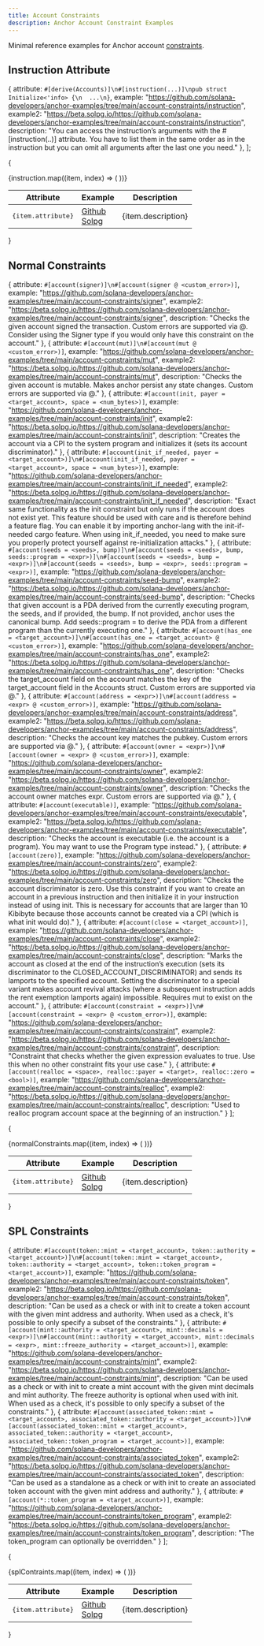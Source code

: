 ```yaml
---
title: Account Constraints
description: Anchor Account Constraint Examples
---
```


Minimal reference examples for Anchor account [constraints](https://docs.rs/anchor-lang/latest/anchor_lang/derive.Accounts.html).

## Instruction Attribute

  {
    attribute: `#[derive(Accounts)]\n#[instruction(...)]\npub struct Initialize<'info> {\n  ...\n}`,
    example: "https://github.com/solana-developers/anchor-examples/tree/main/account-constraints/instruction",
    example2: "https://beta.solpg.io/https://github.com/solana-developers/anchor-examples/tree/main/account-constraints/instruction",
    description: "You can access the instruction’s arguments with the #[instruction(..)] attribute. You have to list them in the same order as in the instruction but you can omit all arguments after the last one you need."
  },
];

{<table>
  <thead>
    <tr>
      <th>Attribute</th>
      <th>Example</th>
      <th>Description</th>
    </tr>
  </thead>
  <tbody>
    {instruction.map((item, index) => (
      <tr key={index}>
        <td >
          <pre>{item.attribute}</pre>
        </td>
        <td>
          <a href={item.example}>Github</a><br/>
          <a href={item.example2}>Solpg</a>
        </td>
        <td>{item.description}</td>
      </tr>
    ))}
  </tbody>
</table>}


## Normal Constraints

  {
    attribute: `#[account(signer)]\n#[account(signer @ <custom_error>)]`,
    example: "https://github.com/solana-developers/anchor-examples/tree/main/account-constraints/signer",
    example2: "https://beta.solpg.io/https://github.com/solana-developers/anchor-examples/tree/main/account-constraints/signer",
    description: "Checks the given account signed the transaction. Custom errors are supported via @. Consider using the Signer type if you would only have this constraint on the account."
  },
  {
    attribute: `#[account(mut)]\n#[account(mut @ <custom_error>)]`,
    example: "https://github.com/solana-developers/anchor-examples/tree/main/account-constraints/mut",
    example2: "https://beta.solpg.io/https://github.com/solana-developers/anchor-examples/tree/main/account-constraints/mut",
    description: "Checks the given account is mutable. Makes anchor persist any state changes. Custom errors are supported via @."
  },
  {
    attribute: `#[account(init, payer = <target_account>, space = <num_bytes>)]`,
    example: "https://github.com/solana-developers/anchor-examples/tree/main/account-constraints/init",
    example2: "https://beta.solpg.io/https://github.com/solana-developers/anchor-examples/tree/main/account-constraints/init",
    description: "Creates the account via a CPI to the system program and initializes it (sets its account discriminator)."
  },
  {
    attribute: `#[account(init_if_needed, payer = <target_account>)]\n#[account(init_if_needed, payer = <target_account>, space = <num_bytes>)]`,
    example: "https://github.com/solana-developers/anchor-examples/tree/main/account-constraints/init_if_needed",
    example2: "https://beta.solpg.io/https://github.com/solana-developers/anchor-examples/tree/main/account-constraints/init_if_needed",
    description: "Exact same functionality as the init constraint but only runs if the account does not exist yet. This feature should be used with care and is therefore behind a feature flag. You can enable it by importing anchor-lang with the init-if-needed cargo feature. When using init_if_needed, you need to make sure you properly protect yourself against re-initialization attacks."
  },
  {
    attribute: `#[account(seeds = <seeds>, bump)]\n#[account(seeds = <seeds>, bump, seeds::program = <expr>)]\n#[account(seeds = <seeds>, bump = <expr>)]\n#[account(seeds = <seeds>, bump = <expr>, seeds::program = <expr>)]`,
    example: "https://github.com/solana-developers/anchor-examples/tree/main/account-constraints/seed-bump",
    example2: "https://beta.solpg.io/https://github.com/solana-developers/anchor-examples/tree/main/account-constraints/seed-bump",
    description: "Checks that given account is a PDA derived from the currently executing program, the seeds, and if provided, the bump. If not provided, anchor uses the canonical bump. Add seeds::program = <expr> to derive the PDA from a different program than the currently executing one."
  },
  {
    attribute: `#[account(has_one = <target_account>)]\n#[account(has_one = <target_account> @ <custom_error>)]`,
    example: "https://github.com/solana-developers/anchor-examples/tree/main/account-constraints/has_one",
    example2: "https://beta.solpg.io/https://github.com/solana-developers/anchor-examples/tree/main/account-constraints/has_one",
    description: "Checks the target_account field on the account matches the key of the target_account field in the Accounts struct. Custom errors are supported via @."
  },
  {
    attribute: `#[account(address = <expr>)]\n#[account(address = <expr> @ <custom_error>)]`,
    example: "https://github.com/solana-developers/anchor-examples/tree/main/account-constraints/address",
    example2: "https://beta.solpg.io/https://github.com/solana-developers/anchor-examples/tree/main/account-constraints/address",
    description: "Checks the account key matches the pubkey. Custom errors are supported via @."
  },
  {
    attribute: `#[account(owner = <expr>)]\n#[account(owner = <expr> @ <custom_error>)]`,
    example: "https://github.com/solana-developers/anchor-examples/tree/main/account-constraints/owner",
    example2: "https://beta.solpg.io/https://github.com/solana-developers/anchor-examples/tree/main/account-constraints/owner",
    description: "Checks the account owner matches expr. Custom errors are supported via @."
  },
  {
    attribute: `#[account(executable)]`,
    example: "https://github.com/solana-developers/anchor-examples/tree/main/account-constraints/executable",
    example2: "https://beta.solpg.io/https://github.com/solana-developers/anchor-examples/tree/main/account-constraints/executable",
    description: "Checks the account is executable (i.e. the account is a program). You may want to use the Program type instead."
  },
  {
    attribute: `#[account(zero)]`,
    example: "https://github.com/solana-developers/anchor-examples/tree/main/account-constraints/zero",
    example2: "https://beta.solpg.io/https://github.com/solana-developers/anchor-examples/tree/main/account-constraints/zero",
    description: "Checks the account discriminator is zero. Use this constraint if you want to create an account in a previous instruction and then initialize it in your instruction instead of using init. This is necessary for accounts that are larger than 10 Kibibyte because those accounts cannot be created via a CPI (which is what init would do)."
  },
  {
    attribute: `#[account(close = <target_account>)]`,
    example: "https://github.com/solana-developers/anchor-examples/tree/main/account-constraints/close",
    example2: "https://beta.solpg.io/https://github.com/solana-developers/anchor-examples/tree/main/account-constraints/close",
    description: "Marks the account as closed at the end of the instruction’s execution (sets its discriminator to the CLOSED_ACCOUNT_DISCRIMINATOR) and sends its lamports to the specified account. Setting the discriminator to a special variant makes account revival attacks (where a subsequent instruction adds the rent exemption lamports again) impossible. Requires mut to exist on the account."
  },
  {
    attribute: `#[account(constraint = <expr>)]\n#[account(constraint = <expr> @ <custom_error>)]`,
    example: "https://github.com/solana-developers/anchor-examples/tree/main/account-constraints/constraint",
    example2: "https://beta.solpg.io/https://github.com/solana-developers/anchor-examples/tree/main/account-constraints/constraint",
    description: "Constraint that checks whether the given expression evaluates to true. Use this when no other constraint fits your use case."
  },
  {
    attribute: `#[account(realloc = <space>, realloc::payer = <target>, realloc::zero = <bool>)]`,
    example: "https://github.com/solana-developers/anchor-examples/tree/main/account-constraints/realloc",
    example2: "https://beta.solpg.io/https://github.com/solana-developers/anchor-examples/tree/main/account-constraints/realloc",
    description: "Used to realloc program account space at the beginning of an instruction."
  }
];

{<table>
  <thead>
    <tr>
      <th>Attribute</th>
      <th>Example</th>
      <th>Description</th>
    </tr>
  </thead>
  <tbody>
    {normalConstraints.map((item, index) => (
      <tr key={index}>
        <td className="max-w-sm">
          <pre>{item.attribute}</pre>
        </td>
        <td>
          <a href={item.example}>Github</a><br/>
          <a href={item.example2}>Solpg</a>
        </td>
        <td>{item.description}</td>
      </tr>
    ))}
  </tbody>
</table>}

## SPL Constraints

  {
    attribute: `#[account(token::mint = <target_account>, token::authority = <target_account>)]\n#[account(token::mint = <target_account>, token::authority = <target_account>, token::token_program = <target_account>)]`,
    example: "https://github.com/solana-developers/anchor-examples/tree/main/account-constraints/token",
    example2: "https://beta.solpg.io/https://github.com/solana-developers/anchor-examples/tree/main/account-constraints/token",
    description: "Can be used as a check or with init to create a token account with the given mint address and authority. When used as a check, it's possible to only specify a subset of the constraints."
  },
  {
    attribute: `#[account(mint::authority = <target_account>, mint::decimals = <expr>)]\n#[account(mint::authority = <target_account>, mint::decimals = <expr>, mint::freeze_authority = <target_account>)]`,
    example: "https://github.com/solana-developers/anchor-examples/tree/main/account-constraints/mint",
    example2: "https://beta.solpg.io/https://github.com/solana-developers/anchor-examples/tree/main/account-constraints/mint",
    description: "Can be used as a check or with init to create a mint account with the given mint decimals and mint authority. The freeze authority is optional when used with init. When used as a check, it's possible to only specify a subset of the constraints."
  },
  {
    attribute: `#[account(associated_token::mint = <target_account>, associated_token::authority = <target_account>)]\n#[account(associated_token::mint = <target_account>, associated_token::authority = <target_account>, associated_token::token_program = <target_account>)]`,
    example: "https://github.com/solana-developers/anchor-examples/tree/main/account-constraints/associated_token",
    example2: "https://beta.solpg.io/https://github.com/solana-developers/anchor-examples/tree/main/account-constraints/associated_token",
    description: "Can be used as a standalone as a check or with init to create an associated token account with the given mint address and authority."
  },
  {
    attribute: `#[account(*::token_program = <target_account>)]`,
    example: "https://github.com/solana-developers/anchor-examples/tree/main/account-constraints/token_program",
    example2: "https://beta.solpg.io/https://github.com/solana-developers/anchor-examples/tree/main/account-constraints/token_program",
    description: "The token_program can optionally be overridden."
  }
];

{<table>
  <thead>
    <tr>
      <th>Attribute</th>
      <th>Example</th>
      <th>Description</th>
    </tr>
  </thead>
  <tbody>
    {splContraints.map((item, index) => (
      <tr key={index}>
        <td className="max-w-sm">
          <pre>{item.attribute}</pre>
        </td>
        <td>
          <a href={item.example}>Github</a><br/>
          <a href={item.example2}>Solpg</a>
        </td>
        <td>{item.description}</td>
      </tr>
    ))}
  </tbody>
</table>}